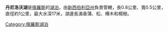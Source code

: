 '''丹尼洛沃湖'''是[[俄羅斯|俄羅斯]]的[[湖泊|湖泊]]，由[[新西伯利亞州|新西伯利亞州]]負責管轄，長0.8公里、寬0.5公里，直徑約1公里，最大水深17米，湖邊長滿香蒲、松、樺木和楊樹。

{{coord|display=title}}
{{Russia-geo-stub}}
[[Category:俄羅斯湖泊|Category:俄羅斯湖泊]]